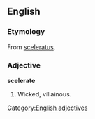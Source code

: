 ==English==
===Etymology===
From {{L.}} [[sceleratus]].
===Adjective===
[[Category:English adjectives]]
'''scelerate'''
# Wicked, villainous.